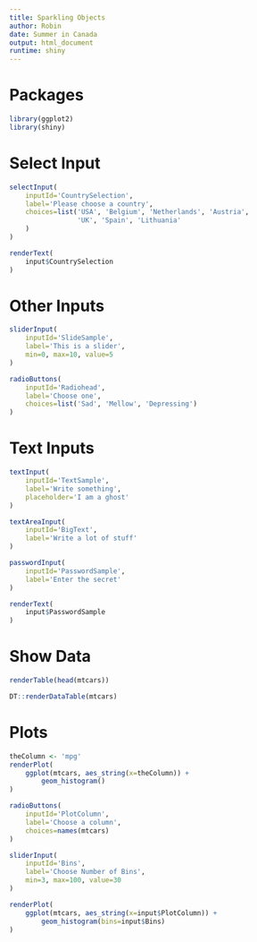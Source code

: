 ```yaml
---
title: Sparkling Objects
author: Robin
date: Summer in Canada
output: html_document
runtime: shiny
---
```

# Packages

```r
library(ggplot2)
library(shiny)
```

# Select Input

```r
selectInput(
    inputId='CountrySelection',
    label='Please choose a country',
    choices=list('USA', 'Belgium', 'Netherlands', 'Austria', 
                 'UK', 'Spain', 'Lithuania'
    )
)
```

```r
renderText(
    input$CountrySelection
)
```

# Other Inputs

```r
sliderInput(
    inputId='SlideSample',
    label='This is a slider',
    min=0, max=10, value=5
)

radioButtons(
    inputId='Radiohead',
    label='Choose one',
    choices=list('Sad', 'Mellow', 'Depressing')
)
```

# Text Inputs

```r
textInput(
    inputId='TextSample',
    label='Write something',
    placeholder='I am a ghost'
)

textAreaInput(
    inputId='BigText',
    label='Write a lot of stuff'
)

passwordInput(
    inputId='PasswordSample',
    label='Enter the secret'
)

renderText(
    input$PasswordSample
)
```

# Show Data

```r
renderTable(head(mtcars))

DT::renderDataTable(mtcars)
```

# Plots

```r
theColumn <- 'mpg'
renderPlot(
    ggplot(mtcars, aes_string(x=theColumn)) + 
        geom_histogram()
)
```

```r
radioButtons(
    inputId='PlotColumn',
    label='Choose a column',
    choices=names(mtcars)
)

sliderInput(
    inputId='Bins',
    label='Choose Number of Bins',
    min=3, max=100, value=30
)
```

```r
renderPlot(
    ggplot(mtcars, aes_string(x=input$PlotColumn)) + 
        geom_histogram(bins=input$Bins)
)
```

